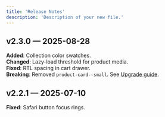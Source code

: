 ```yaml
---
title: 'Release Notes'
description: 'Description of your new file.'
---
```


## v2.3.0 — 2025-08-28
**Added**: Collection color swatches.  
**Changed**: Lazy-load threshold for product media.  
**Fixed**: RTL spacing in cart drawer.  
**Breaking**: Removed `product-card--small`. See [Upgrade guide](/themes/release/upgrade-guides/v2-2-to-v2-3).

## v2.2.1 — 2025-07-10
**Fixed**: Safari button focus rings.  